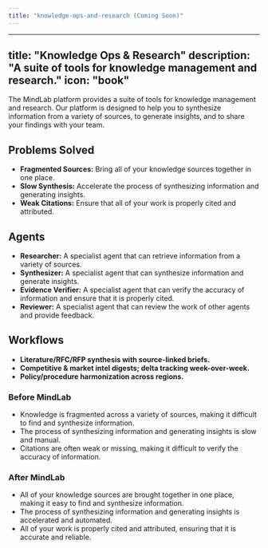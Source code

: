 ```yaml
---
title: "knowledge-ops-and-research (Coming Soon)"
---
```

---
title: "Knowledge Ops & Research"
description: "A suite of tools for knowledge management and research."
icon: "book"
---

The MindLab platform provides a suite of tools for knowledge management and research. Our platform is designed to help you to synthesize information from a variety of sources, to generate insights, and to share your findings with your team.

## Problems Solved

-   **Fragmented Sources:** Bring all of your knowledge sources together in one place.
-   **Slow Synthesis:** Accelerate the process of synthesizing information and generating insights.
-   **Weak Citations:** Ensure that all of your work is properly cited and attributed.

## Agents

-   **Researcher:** A specialist agent that can retrieve information from a variety of sources.
-   **Synthesizer:** A specialist agent that can synthesize information and generate insights.
-   **Evidence Verifier:** A specialist agent that can verify the accuracy of information and ensure that it is properly cited.
-   **Reviewer:** A specialist agent that can review the work of other agents and provide feedback.

## Workflows

-   **Literature/RFC/RFP synthesis with source-linked briefs.**
-   **Competitive & market intel digests; delta tracking week-over-week.**
-   **Policy/procedure harmonization across regions.**
### Before MindLab

-   Knowledge is fragmented across a variety of sources, making it difficult to find and synthesize information.
-   The process of synthesizing information and generating insights is slow and manual.
-   Citations are often weak or missing, making it difficult to verify the accuracy of information.

### After MindLab

-   All of your knowledge sources are brought together in one place, making it easy to find and synthesize information.
-   The process of synthesizing information and generating insights is accelerated and automated.
-   All of your work is properly cited and attributed, ensuring that it is accurate and reliable.